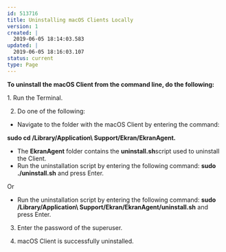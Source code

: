 ---
id: 513716
title: Uninstalling macOS Clients Locally
version: 1
created: |
  2019-06-05 18:14:03.583
updated: |
  2019-06-05 18:16:03.107
status: current
type: Page
---

**To uninstall the macOS Client from the command line, do the following:**

1. Run the Terminal.

2. Do one of the following:

* Navigate to the folder with the macOS Client by entering the command:

**sudo cd /Library/Application\ Support/Ekran/EkranAgent.**

* The **EkranAgent** folder contains the **uninstall.sh**script used to uninstall the Client.
* Run the uninstallation script by entering the following command: **sudo ./uninstall.sh** and press Enter.

Or

* Run the uninstallation script by entering the following command: **sudo /Library/Application\ Support/Ekran/EkranAgent/uninstall.sh** and press Enter.

3. Enter the password of the superuser.

4. macOS Client is successfully uninstalled.


